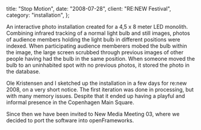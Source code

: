   title: "Stop Motion",
  date: "2008-07-28",
  client: "RE:NEW Festival",
  category: "installation",
};

<Vimeo videoId="1364498" />

An interactive photo installation created for a 4,5 x 8 meter LED monolith. Combining infrared tracking of a normal light bulb and still images, photos of audience members holding the light bulb in different positions were indexed. When participating audience memberers mobed the bulb within the image, the large screen scrubbed through previous images of other people having had the bulb in the same position. When someone moved the bulb to an uninhabited spot with no previous photos, it stored the photo in the database.

Ole Kristensen and I sketched up the installation in a few days for re:new 2008, on a very short notice. The first iteration was done in processing, but with many memory issues. Despite that it ended up having a playful and informal presence in the Copenhagen Main Square.

Since then we have been invited to New Media Meeting 03, where we decided to port the software into openFrameworks.
